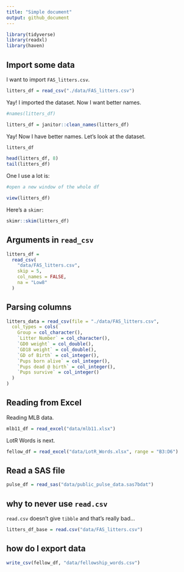 ```yaml
---
title: "Simple document"
output: github_document
---
```


```r
library(tidyverse)
library(readxl)
library(haven)
```

## Import some data

I want to import `FAS_litters.csv`.

```r
litters_df = read_csv("./data/FAS_litters.csv")
```

Yay! I imported the dataset. Now I want better names.

```r
#names(litters_df)

litters_df = janitor::clean_names(litters_df)
```

Yay! Now I have better names. Let's look at the dataset.

```r
litters_df

head(litters_df, 8)
tail(litters_df)
```

One I use a lot is:

```r
#open a new window of the whole df

view(litters_df)
```

Here's a `skimr`:

```r
skimr::skim(litters_df)
```

## Arguments in `read_csv`

```r
litters_df = 
  read_csv(
    "data/FAS_litters.csv",
    skip = 5,
    col_names = FALSE,
    na = "Low8"
  )
```

## Parsing columns

```r
litters_data = read_csv(file = "./data/FAS_litters.csv",
  col_types = cols(
    Group = col_character(),
    `Litter Number` = col_character(),
    `GD0 weight` = col_double(),
    `GD18 weight` = col_double(),
    `GD of Birth` = col_integer(),
    `Pups born alive` = col_integer(),
    `Pups dead @ birth` = col_integer(),
    `Pups survive` = col_integer()
  )
)
```

## Reading from Excel

Reading MLB data.

```r
mlb11_df = read_excel("data/mlb11.xlsx")
```

LotR Words is next.

```r
fellow_df = read_excel("data/LotR_Words.xlsx", range = "B3:D6")
```

## Read a SAS file

```r
pulse_df = read_sas("data/public_pulse_data.sas7bdat")
```

## why to never use `read.csv`

`read.csv` doesn't give `tibble` and that's really bad...

```r
litters_df_base = read.csv("data/FAS_litters.csv")
```

## how do I export data

```r
write_csv(fellow_df, "data/fellowship_words.csv")
```

